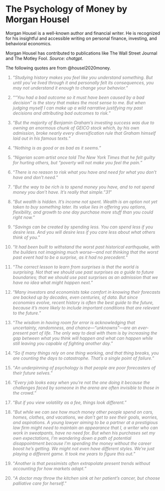 # The Psychology of Money by Morgan Housel {#sec-MoneyBook}

Morgan Housel is a well-known author and financial writer. He is recognized for his insightful and accessible writing on personal finance, investing, and behavioral economics.

Morgan Housel has contributed to publications like The Wall Street Journal and The Motley Fool. *Source: chatgpt.*

The following quotes are from @housel2020money.

::: {style="color: gray"}
1.  "*Studying history makes you feel like you understand something. But until you’ve lived through it and personally felt its consequences, you may not understand it enough to change your behavior.*"
:::

::: {style="color: gray"}
2.  "*“You had a bad outcome so it must have been caused by a bad decision” is the story that makes the most sense to me. But when judging myself I can make up a wild narrative justifying my past decisions and attributing bad outcomes to risk.*"
:::

::: {style="color: gray"}
3.  "*But the majority of Benjamin Graham’s investing success was due to owning an enormous chunk of GEICO stock which, by his own admission, broke nearly every diversification rule that Graham himself laid out in his famous texts.*"
:::

::: {style="color: gray"}
4.  "*Nothing is as good or as bad as it seems.*"
:::

::: {style="color: gray"}
5.  "*Nigerian scam artist once told The New York Times that he felt guilty for hurting others, but “poverty will not make you feel the pain.*"
:::

::: {style="color: gray"}
6.  "*There is no reason to risk what you have and need for what you don’t have and don’t need.*"
:::

::: {style="color: gray"}
7.  "*But the way to be rich is to spend money you have, and to not spend money you don’t have. It’s really that simple.”31*"
:::

::: {style="color: gray"}
8.  "*But wealth is hidden. It’s income not spent. Wealth is an option not yet taken to buy something later. Its value lies in offering you options, flexibility, and growth to one day purchase more stuff than you could right now.*"
:::

::: {style="color: gray"}
9.  "*Savings can be created by spending less. You can spend less if you desire less. And you will desire less if you care less about what others think of you.*"
:::

::: {style="color: gray"}
10.  "*It had been built to withstand the worst past historical earthquake, with the builders not imagining much worse—and not thinking that the worst past event had to be a surprise, as it had no precedent.*"
:::

::: {style="color: gray"}
11.  "*The correct lesson to learn from surprises is that the world is surprising. Not that we should use past surprises as a guide to future boundaries; that we should use past surprises as an admission that we have no idea what might happen next.*"
:::

::: {style="color: gray"}
12.  "*Many investors and economists take comfort in knowing their forecasts are backed up by decades, even centuries, of data. But since economies evolve, recent history is often the best guide to the future, because it’s more likely to include important conditions that are relevant to the future.*"
:::

::: {style="color: gray"}
13.  "*The wisdom in having room for error is acknowledging that uncertainty, randomness, and chance—“unknowns”—are an ever-present part of life. The only way to deal with them is by increasing the gap between what you think will happen and what can happen while still leaving you capable of fighting another day.*"
:::

::: {style="color: gray"}
14.  "*So if many things rely on one thing working, and that thing breaks, you are counting the days to catastrophe. That’s a single point of failure.*"
:::

::: {style="color: gray"}
15.  "*An underpinning of psychology is that people are poor forecasters of their future selves.*"
:::

::: {style="color: gray"}
16.  "*Every job looks easy when you’re not the one doing it because the challenges faced by someone in the arena are often invisible to those in the crowd.*"
:::

::: {style="color: gray"}
17.  "*But if you view volatility as a fee, things look different.*"
:::

::: {style="color: gray"}
18.  "*But while we can see how much money other people spend on cars, homes, clothes, and vacations, we don’t get to see their goals, worries, and aspirations. A young lawyer aiming to be a partner at a prestigious law firm might need to maintain an appearance that I, a writer who can work in sweatpants, have no need for. But when his purchases set my own expectations, I’m wandering down a path of potential disappointment because I’m spending the money without the career boost he’s getting. We might not even have different styles. We’re just playing a different game. It took me years to figure this out.*"
:::

::: {style="color: gray"}
19.  "*Another is that pessimists often extrapolate present trends without accounting for how markets adapt.*"
:::

::: {style="color: gray"}
20.  "*A doctor may throw the kitchen sink at her patient’s cancer, but choose palliative care for herself.*"
:::
